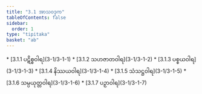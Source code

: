 ```yaml
---
title: "3.1 အာသဝဒုက"
tableOfContents: false
sidebar:
  order: 1
type: "tipitaka"
basket: "ab"
---
```



<DynamicBreadcrumb />



<TableOfContents>
* [3.1.1 ပဋိစ္စဝါရ](3-1/3-1-1)
* [3.1.2 သဟဇာတဝါရ](3-1/3-1-2)
* [3.1.3 ပစ္စယဝါရ](3-1/3-1-3)
* [3.1.4 နိဿယဝါရ](3-1/3-1-4)
* [3.1.5 သံသဋ္ဌဝါရ](3-1/3-1-5)
* [3.1.6 သမ္ပယုတ္တဝါရ](3-1/3-1-6)
* [3.1.7 ပဉှာဝါရ](3-1/3-1-7)
</TableOfContents>